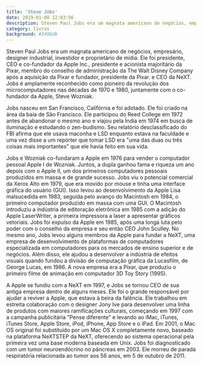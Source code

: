 ```yaml
---
title: 'Steve Jobs'
date: 2019-01-08 12:03:56
description: Steven Paul Jobs era um magnata americano de negócios, empresário, designer industrial, investidor e proprietário de mídia.
category: livros
background: #3498db
---
```


Steven Paul Jobs era um magnata americano de negócios, empresário, designer industrial, investidor e proprietário de mídia. Ele foi presidente, CEO e co-fundador da Apple Inc., presidente e acionista majoritário da Pixar, membro do conselho de administração da The Walt Disney Company após a aquisição da Pixar e fundador, presidente da Pixar. e CEO da NeXT. Jobs é amplamente reconhecido como pioneiro da revolução dos microcomputadores nas décadas de 1970 e 1980, juntamente com o co-fundador da Apple, Steve Wozniak.

Jobs nasceu em San Francisco, Califórnia e foi adotado. Ele foi criado na área da baía de São Francisco. Ele participou do Reed College em 1972 antes de abandonar o mesmo ano e viajou pela Índia em 1974 em busca de iluminação e estudando o zen-budismo. Seu relatório desclassificado do FBI afirma que ele usava maconha e LSD enquanto estava na faculdade e uma vez disse a um repórter que tomar LSD era "uma das duas ou três coisas mais importantes" que ele havia feito em sua vida.

Jobs e Wozniak co-fundaram a Apple em 1976 para vender o computador pessoal Apple I de Wozniak. Juntos, a dupla ganhou fama e riqueza um ano depois com o Apple II, um dos primeiros computadores pessoais produzidos em massa e de grande sucesso. Jobs viu o potencial comercial da Xerox Alto em 1979, que era movido por mouse e tinha uma interface gráfica do usuário (GUI). Isso levou ao desenvolvimento da Apple Lisa malsucedida em 1983, seguida pelo avanço do Macintosh em 1984, o primeiro computador produzido em massa com uma GUI. O Macintosh introduziu a indústria de editoração eletrônica em 1985 com a adição do Apple LaserWriter, a primeira impressora a laser a apresentar gráficos vetoriais. Jobs foi expulso da Apple em 1985, após uma longa luta pelo poder com o conselho da empresa e seu então CEO John Sculley. No mesmo ano, Jobs levou alguns membros da Apple para fundar a NeXT, uma empresa de desenvolvimento de plataformas de computadores especializada em computadores para os mercados de ensino superior e de negócios. Além disso, ele ajudou a desenvolver a indústria de efeitos visuais quando fundou a divisão de computação gráfica da Lucasfilm, de George Lucas, em 1986. A nova empresa era a Pixar, que produziu o primeiro filme de animação em computador 3D Toy Story (1995).

A Apple se fundiu com a NeXT em 1997, e Jobs se tornou CEO de sua antiga empresa dentro de alguns meses. Ele foi o grande responsável por ajudar a reviver a Apple, que estava à beira da falência. Ele trabalhou em estreita colaboração com o designer Jony Ive para desenvolver uma linha de produtos com maiores ramificações culturais, começando em 1997 com a campanha publicitária "Pense diferente" e levando ao iMac, iTunes, iTunes Store, Apple Store, iPod, iPhone, App Store e o iPad. Em 2001, o Mac OS original foi substituído por um Mac OS X completamente novo, baseado na plataforma NeXTSTEP da NeXT, oferecendo ao sistema operacional pela primeira vez uma base moderna baseada em Unix. Jobs foi diagnosticado com um tumor neuroendócrino no pâncreas em 2003. Ele morreu de parada respiratória relacionada ao tumor aos 56 anos, em 5 de outubro de 2011.
